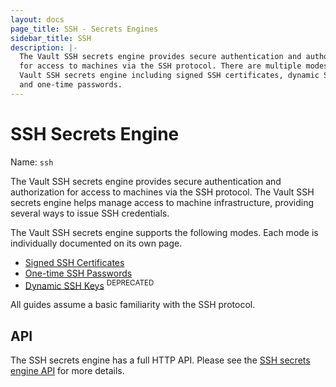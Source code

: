 ```yaml
---
layout: docs
page_title: SSH - Secrets Engines
sidebar_title: SSH
description: |-
  The Vault SSH secrets engine provides secure authentication and authorization
  for access to machines via the SSH protocol. There are multiple modes to the
  Vault SSH secrets engine including signed SSH certificates, dynamic SSH keys,
  and one-time passwords.
---
```


# SSH Secrets Engine

Name: `ssh`

The Vault SSH secrets engine provides secure authentication and authorization
for access to machines via the SSH protocol. The Vault SSH secrets engine helps
manage access to machine infrastructure, providing several ways to issue SSH
credentials.

The Vault SSH secrets engine supports the following modes. Each mode is
individually documented on its own page.

- [Signed SSH Certificates](/docs/secrets/ssh/signed-ssh-certificates)
- [One-time SSH Passwords](/docs/secrets/ssh/one-time-ssh-passwords)
- [Dynamic SSH Keys](/docs/secrets/ssh/dynamic-ssh-keys) <sup>DEPRECATED</sup>

All guides assume a basic familiarity with the SSH protocol.

## API

The SSH secrets engine has a full HTTP API. Please see the
[SSH secrets engine API](/api/secret/ssh) for more
details.
